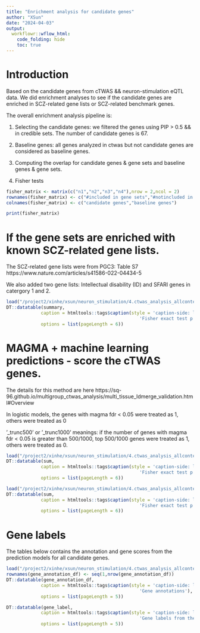 ```yaml
---
title: "Enrichment analysis for candidate genes"
author: "XSun"
date: "2024-04-03"
output:
  workflowr::wflow_html:
    code_folding: hide
    toc: true
---
```


# Introduction

Based on the candidate genes from cTWAS && neuron-stimulation eQTL data. We did enrichment analyses to see if the candidate genes are enriched in SCZ-related gene lists or SCZ-related benchmark genes.

The overall enrichment analysis pipeline is: 

1. Selecting the candidate genes: we filtered the genes using PIP > 0.5 && in credible sets. The number of candidate genes is 67.

2. Baseline genes: all genes analyzed in ctwas but not candidate genes are considered as baseline genes. 

3. Computing the overlap for candidate genes & gene sets and baseline genes & gene sets. 

4. Fisher tests

```r
fisher_matrix <- matrix(c("n1","n2","n3","n4"),nrow = 2,ncol = 2)
rownames(fisher_matrix) <- c("#included in gene sets","#notincluded in gene sets")
colnames(fisher_matrix) <- c("candidate genes","baseline genes")

print(fisher_matrix)
```


# If the gene sets are enriched with known SCZ-related gene lists. 

The SCZ-related gene lists were from PGC3: Table S7 https://www.nature.com/articles/s41586-022-04434-5 

We also added two gene lists: Intellectual disability (ID) and SFARI genes in catergory 1 and 2. 

```r
load("/project2/xinhe/xsun/neuron_stimulation/4.ctwas_analysis_allcontext/results/enrichment_pip0.5.rdata")
DT::datatable(summary,
             caption = htmltools::tags$caption(style = 'caption-side: left; text-align: left; color:black; font-size:150%;',
                                                  'Fisher exact test p values for all gene sets'),
             options = list(pageLength = 6))
```


# MAGMA + machine learning predictions - score the cTWAS genes.

The details for this method are here
https://sq-96.github.io/multigroup_ctwas_analysis/multi_tissue_ldmerge_validation.html#Overview

In logistic models, the genes with magma fdr < 0.05 were treated as 1, others were treated as 0

'_trunc500' or '_trunc1000' meanings: if the number of genes with magma fdr < 0.05 is greater than 500/1000, top 500/1000 genes were treated as 1, others were treated as 0. 

```r
load("/project2/xinhe/xsun/neuron_stimulation/4.ctwas_analysis_allcontext/results/enrich_training_sum.rdata")
DT::datatable(sum,
             caption = htmltools::tags$caption(style = 'caption-side: left; text-align: left; color:black; font-size:150%;',
                                                  'Fisher exact test p values for all gene sets'),
             options = list(pageLength = 6))
```

```r
load("/project2/xinhe/xsun/neuron_stimulation/4.ctwas_analysis_allcontext/results/enrich_training_sum.rdata")
DT::datatable(sum,
             caption = htmltools::tags$caption(style = 'caption-side: left; text-align: left; color:black; font-size:150%;',
                                                  'Fisher exact test p values for all gene sets'),
             options = list(pageLength = 6))
```


# Gene labels

The tables below contains the annotation and gene scores from the prediction models for all candidate genes. 

```r
load("/project2/xinhe/xsun/neuron_stimulation/4.ctwas_analysis_allcontext/results/label_annot_candi_genes.rdata")
rownames(gene_annotation_df) <- seq(1,nrow(gene_annotation_df))
DT::datatable(gene_annotation_df,
             caption = htmltools::tags$caption(style = 'caption-side: left; text-align: left; color:black; font-size:150%;',
                                                  'Gene annotations'),
             options = list(pageLength = 5))

DT::datatable(gene_label,
             caption = htmltools::tags$caption(style = 'caption-side: left; text-align: left; color:black; font-size:150%;',
                                                  'Gene labels from the prediction models'),
             options = list(pageLength = 5))

```








